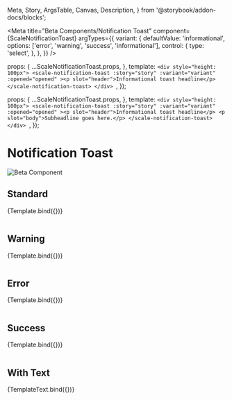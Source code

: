   Meta,
  Story,
  ArgsTable,
  Canvas,
  Description,
} from '@storybook/addon-docs/blocks';

<Meta
  title="Beta Components/Notification Toast"
  component={ScaleNotificationToast}
  argTypes={{
    variant: {
      defaultValue: 'informational',
      options: ['error', 'warning', 'success', 'informational'],
      control: {
        type: 'select',
      },
    },
  }}
/>

  props: {
    ...ScaleNotificationToast.props,
  },
  template: `<div style="height: 100px">
    <scale-notification-toast :story="story" :variant="variant"
      :opened="opened"
      ><p slot="header">Informational toast headline</p>
    </scale-notification-toast>
    </div>
  `,
});

  props: {
    ...ScaleNotificationToast.props,
  },
  template: `<div style="height: 100px">
    <scale-notification-toast :story="story" :variant="variant"
      :opened="opened"
      ><p slot="header">Informational toast headline</p>
      <p slot="body">Subheadline goes here.</p>
    </scale-notification-toast>
    </div>
  `,
});

<div
  style={{
    display: 'inline-flex',
    alignItems: 'center',
    justifyContent: 'space-between',
    width: '100%',
  }}
>
  <h1>Notification Toast</h1>
  <img src="assets/beta.png" alt="Beta Component" />
</div>

## Standard

<Canvas withSource="none">
  <Story
    name="Standard"
    args={{
      opened: true,
      story: true,
    }}
  >
    {Template.bind({})}
  </Story>
</Canvas>

<ArgsTable story="Standard" />

```html

```

## Warning

<Canvas withSource="none">
  <Story
    name="Warning"
    args={{
      opened: true,
      story: true,
      variant: 'warning',
    }}
  >
    {Template.bind({})}
  </Story>
</Canvas>

```html

```

## Error

<Canvas withSource="none">
  <Story
    name="Error"
    args={{
      opened: true,
      story: true,
      variant: 'error',
    }}
  >
    {Template.bind({})}
  </Story>
</Canvas>

```html

```

## Success

<Canvas withSource="none">
  <Story
    name="Success"
    args={{
      opened: true,
      story: true,
      variant: 'success',
    }}
  >
    {Template.bind({})}
  </Story>
</Canvas>

```html

```

## With Text

<Canvas withSource="none">
  <Story
    name="With Text"
    args={{
      opened: true,
      story: true,
    }}
  >
    {TemplateText.bind({})}
  </Story>
</Canvas>

```html

```
